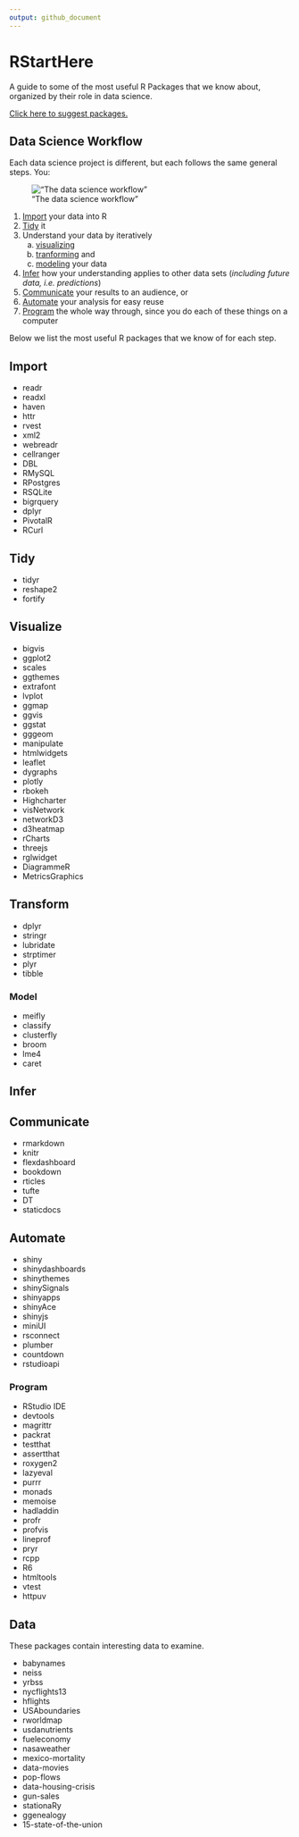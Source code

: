 ```yaml
---
output: github_document
---
```


# RStartHere
A guide to some of the most useful R Packages that we know about, organized by their role in data science.

[Click here to suggest packages.](https://github.com/rstudio/RStartHere/edit/master/README.Rmd)


## Data Science Workflow 
Each data science project is different, but each follows the same general steps. You:

!["The data science workflow"](data-science.png)


1. [Import](#import) your data into R
2. [Tidy](#tidy) it
3. Understand your data by iteratively 
    a. [visualizing](#visualize)
    b. [tranforming](#transform) and 
    c. [modeling](#model) your data
4. [Infer](#infer) how your understanding applies to other data sets (_including future data, i.e. predictions_)
5. [Communicate](#communicate) your results to an audience, or
6. [Automate](#automate) your analysis for easy reuse
7. [Program](#program) the whole way through, since you do each of these things on a computer

Below we list the most useful R packages that we know of for each step.

## Import

* readr
* readxl
* haven
* httr
* rvest
* xml2
* webreadr
* cellranger
* DBL
* RMySQL
* RPostgres
* RSQLite
* bigrquery
* dplyr
* PivotalR
* RCurl

## Tidy

* tidyr
* reshape2
* fortify

## Visualize

* bigvis
* ggplot2
* scales
* ggthemes
* extrafont
* lvplot
* ggmap
* ggvis
* ggstat
* gggeom
* manipulate
* htmlwidgets
* leaflet
* dygraphs
* plotly
* rbokeh
* Highcharter
* visNetwork
* networkD3
* d3heatmap
* rCharts
* threejs
* rglwidget
* DiagrammeR
* MetricsGraphics

## Transform

* dplyr
* stringr
* lubridate
* strptimer
* plyr
* tibble

### Model

* meifly
* classify
* clusterfly
* broom
* lme4
* caret

## Infer

## Communicate

* rmarkdown
* knitr
* flexdashboard
* bookdown
* rticles
* tufte
* DT
* staticdocs

## Automate

* shiny
* shinydashboards
* shinythemes
* shinySignals
* shinyapps
* shinyAce
* shinyjs
* miniUI
* rsconnect
* plumber
* countdown
* rstudioapi

### Program

* RStudio IDE
* devtools
* magrittr
* packrat
* testthat
* assertthat
* roxygen2
* lazyeval
* purrr
* monads
* memoise
* hadladdin
* profr
* profvis
* lineprof
* pryr
* rcpp
* R6
* htmltools
* vtest
* httpuv

## Data 
These packages contain interesting data to examine.

* babynames
* neiss
* yrbss
* nycflights13
* hflights
* USAboundaries
* rworldmap
* usdanutrients
* fueleconomy
* nasaweather
* mexico-mortality
* data-movies
* pop-flows
* data-housing-crisis
* gun-sales
* stationaRy
* ggenealogy
* 15-state-of-the-union

